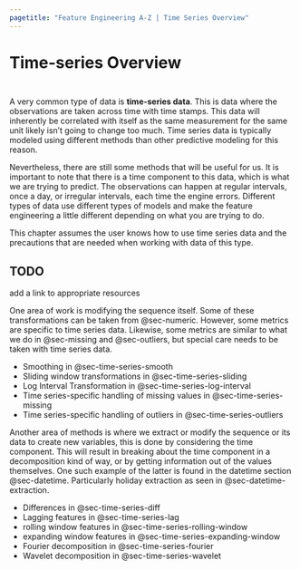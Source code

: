 ```yaml
---
pagetitle: "Feature Engineering A-Z | Time Series Overview"
---
```


# Time-series Overview {#sec-time-series}

::: {style="visibility: hidden; height: 0px;"}
## Time-series Overview
:::

A very common type of data is **time-series data**. This is data where the observations are taken across time with time stamps. This data will inherently be correlated with itself as the same measurement for the same unit likely isn't going to change too much. Time series data is typically modeled using different methods than other predictive modeling for this reason.

Nevertheless, there are still some methods that will be useful for us. It is important to note that there is a time component to this data, which is what we are trying to predict. The observations can happen at regular intervals, once a day, or irregular intervals, each time the engine errors. Different types of data use different types of models and make the feature engineering a little different depending on what you are trying to do.

This chapter assumes the user knows how to use time series data and the precautions that are needed when working with data of this type.

::: {.callout-caution}
# TODO

add a link to appropriate resources
:::

One area of work is modifying the sequence itself. Some of these transformations can be taken from @sec-numeric. However, some metrics are specific to time series data. Likewise, some metrics are similar to what we do in @sec-missing and @sec-outliers, but special care needs to be taken with time series data.

- Smoothing in @sec-time-series-smooth
- Sliding window transformations in @sec-time-series-sliding
- Log Interval Transformation in @sec-time-series-log-interval
- Time series-specific handling of missing values in @sec-time-series-missing
- Time series-specific handling of outliers in @sec-time-series-outliers

Another area of methods is where we extract or modify the sequence or its data to create new variables, this is done by considering the time component. This will result in breaking about the time component in a decomposition kind of way, or by getting information out of the values themselves. One such example of the latter is found in the datetime section @sec-datetime. Particularly holiday extraction as seen in @sec-datetime-extraction.

- Differences in @sec-time-series-diff
- Lagging features in @sec-time-series-lag
- rolling window features in @sec-time-series-rolling-window
- expanding window features in @sec-time-series-expanding-window
- Fourier decomposition in @sec-time-series-fourier
- Wavelet decomposition in @sec-time-series-wavelet
